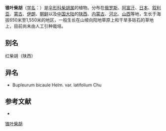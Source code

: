 {{NoteTA|G1=LS}}
{{Speciesbox
| name = 锥叶柴胡
| status = 
| status_system = 
| image =
| genus = Bupleurum
| species = bicaule
| authority = Helm in Mem.
}}

'''锥叶柴胡'''（[[学名|学名]]：{{lang|la|''Bupleurum bicaule''}}）是[[伞形科|伞形科]][[柴胡属|柴胡属]]的植物。分布在[[俄罗斯|俄罗斯]]、[[阿富汗|阿富汗]]、[[日本|日本]]、[[叙利亚|叙利亚]]、[[蒙古|蒙古]]、[[伊朗|伊朗]]、[[朝鲜|朝鲜]]以及[[中国大陆|中国大陆]]的[[陕西|陕西]]、[[内蒙古|内蒙古]]、[[河北|河北]]、[[山西|山西]]等地，生长于海拔650米至1,550米的地区，一般生长在山坡向阳地草原上和干旱多砾石的草地上，目前尚未由人工引种栽培。

== 别名 ==
红柴胡（陕西）

== 异名 ==
* Bupleurum bicaule Helm. var. latifolium Chu

== 参考文献 ==
<div class="references-small">
* {{cite web| url =http://www.bioinfo.cn/db05/KmzwSpecies.php?action=view&id=22666| title =锥叶柴胡| work =《中国高等植物数据库全库》| publisher =中国科学院微生物研究所| author =昆明植物研究所| accessdate =2009-02-25| deadurl =yes| archiveurl =https://web.archive.org/web/20160305053854/http://www.bioinfo.cn/db05/KmzwSpecies.php?action=view&id=22666| archivedate =2016-03-05}}
</div>
{{Taxonbar|from=Q12848887}}

[[Category:柴胡属|锥叶柴胡]]


{{Apiales-stub}}